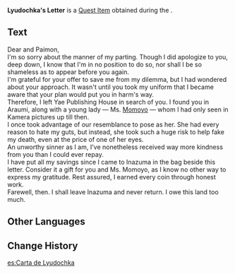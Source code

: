 {{Item Infobox
|id           = 101672
|image        = Book Letter.png
|type         = Quest Items
|description  = The letter that [[Lyudochka Snezhevna|Lyudochka]] asked someone from [[Yae Publishing House]] to pass on to you. It contains her reasons for leaving without saying why. However, whether you will accept her reasons for departing or not is a different story.<br>It was you who discovered her presence and changed her fate... Might you be able to do still more to change this ending for the better?
|source1      = [[Where the Dandelions Find Rest]]
}}
'''Lyudochka's Letter''' is a [[Quest Item]] obtained during the {{Quest|Where the Dandelions Find Rest}}.

==Text==
Dear {{Traveler}} and Paimon,<br>
I'm so sorry about the manner of my parting. Though I did apologize to you, deep down, I know that I'm in no position to do so, nor shall I be so shameless as to appear before you again.<br>
I'm grateful for your offer to save me from my dilemma, but I had wondered about your approach. It wasn't until you took my uniform that I became aware that your plan would put you in harm's way.<br>
Therefore, I left Yae Publishing House in search of you. I found you in Araumi, along with a young lady &mdash; Ms. [[Momoyo]] &mdash; whom I had only seen in Kamera pictures up till then.<br>
I once took advantage of our resemblance to pose as her. She had every reason to hate my guts, but instead, she took such a huge risk to help fake my death, even at the price of one of her eyes.<br>
An unworthy sinner as I am, I've nonetheless received way more kindness from you than I could ever repay.<br>
I have put all my savings since I came to Inazuma in the bag beside this letter. Consider it a gift for you and Ms. Momoyo, as I know no other way to express my gratitude. Rest assured, I earned every coin through honest work.<br>
Farewell, then. I shall leave Inazuma and never return. I owe this land too much.

==Other Languages==
{{Other Languages
|default_hidden = 1
|en      = Lyudochka's Letter
|zhs     = 柳达希卡的信
|zhs_rm  = Liǔdáxīkǎ de Xìn
|zht     = 柳達希卡的信
|zht_rm  = Liǔdáxīkǎ de Xìn
|ja      = リュドヒカの手紙
|ja_rm   = Ryudohika no Tegami
|ko      = 류다치카의 편지
|ko_rm   = Ryudohika-ui Pyeonji
|es      = Carta de Lyudochka
|fr      = Lettre de Lyudochka
|ru      = Письмо Людочки
|th      = จดหมายของ Lyudochka
|th_rm   = 
|vi      = Thư Của Lyudochka
|de      = Lyudochkas Brief
|id      = Surat Lyudochka
|pt      = Carta de Lyudochka
|tr      = Lyudochka'nın Mektubu
|it      = Lettera di Lyudochka
}}

==Change History==
{{Change History|2.4}}

[[es:Carta de Lyudochka]]